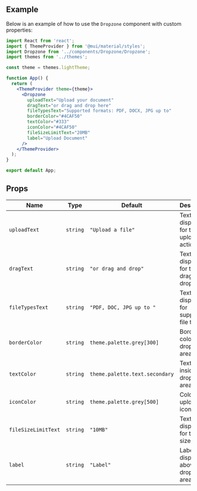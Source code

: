 
<Meta title="V2/FormElements/Dropzone/Documentation" component={MainSidebar} />

## Example

Below is an example of how to use the `Dropzone` component with custom properties:

```jsx
import React from 'react';
import { ThemeProvider } from '@mui/material/styles';
import Dropzone from '../components/Dropzone/Dropzone';
import themes from '../themes';

const theme = themes.lightTheme;

function App() {
  return (
    <ThemeProvider theme={theme}>
      <Dropzone 
        uploadText="Upload your document"
        dragText="or drag and drop here"
        fileTypesText="Supported formats: PDF, DOCX, JPG up to"
        borderColor="#4CAF50"
        textColor="#333"
        iconColor="#4CAF50"
        fileSizeLimitText="20MB"
        label="Upload Document"
      />
    </ThemeProvider>
  );
}

export default App;
```
## Props

| Name             | Type     | Default         | Description                                              |
| ---------------- | -------- | --------------- | -------------------------------------------------------- |
| `uploadText`     | `string` | `"Upload a file"` | Text displayed for the upload action.                     |
| `dragText`       | `string` | `"or drag and drop"` | Text displayed for the drag-and-drop action.             |
| `fileTypesText`  | `string` | `"PDF, DOC, JPG up to "` | Text displayed for supported file types.                 |
| `borderColor`    | `string` | `theme.palette.grey[300]` | Border color of the dropzone area.                       |
| `textColor`      | `string` | `theme.palette.text.secondary` | Text color inside the dropzone area.                   |
| `iconColor`      | `string` | `theme.palette.grey[500]` | Color of the upload icon.                                |
| `fileSizeLimitText` | `string` | `"10MB"`     | Text displayed for the file size limit.                  |
| `label`          | `string` | `"Label"`        | Label displayed above the dropzone area.                 |


